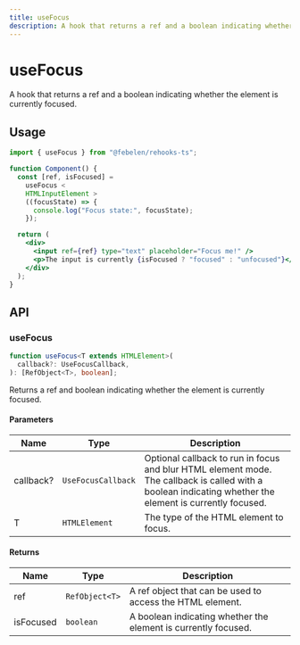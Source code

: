 ```yaml
---
title: useFocus
description: A hook that returns a ref and a boolean indicating whether the element is currently focused.
---
```


# useFocus

A hook that returns a ref and a boolean indicating whether the element is currently focused.

## Usage

```jsx
import { useFocus } from "@febelen/rehooks-ts";

function Component() {
  const [ref, isFocused] =
    useFocus <
    HTMLInputElement >
    ((focusState) => {
      console.log("Focus state:", focusState);
    });

  return (
    <div>
      <input ref={ref} type="text" placeholder="Focus me!" />
      <p>The input is currently {isFocused ? "focused" : "unfocused"}</p>
    </div>
  );
}
```

## API

### useFocus

```ts
function useFocus<T extends HTMLElement>(
  callback?: UseFocusCallback,
): [RefObject<T>, boolean];
```

Returns a ref and boolean indicating whether the element is currently focused.

#### Parameters

| Name      | Type               | Description                                                                                                                                              |
| --------- | ------------------ | -------------------------------------------------------------------------------------------------------------------------------------------------------- |
| callback? | `UseFocusCallback` | Optional callback to run in focus and blur HTML element mode. The callback is called with a boolean indicating whether the element is currently focused. |
| T         | `HTMLElement`      | The type of the HTML element to focus.                                                                                                                   |

#### Returns

| Name      | Type           | Description                                                    |
| --------- | -------------- | -------------------------------------------------------------- |
| ref       | `RefObject<T>` | A ref object that can be used to access the HTML element.      |
| isFocused | `boolean`      | A boolean indicating whether the element is currently focused. |
